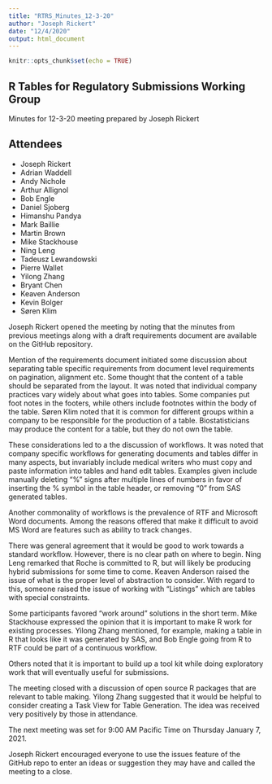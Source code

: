```yaml
---
title: "RTRS_Minutes_12-3-20"
author: "Joseph Rickert"
date: "12/4/2020"
output: html_document
---
```


```r
knitr::opts_chunk$set(echo = TRUE)
```

## R Tables for Regulatory Submissions Working Group

Minutes for 12-3-20 meeting prepared by Joseph Rickert

## Attendees

* Joseph Rickert
* Adrian Waddell
* Andy Nichole
* Arthur Allignol
* Bob Engle
* Daniel Sjoberg
* Himanshu Pandya
* Mark Baillie
* Martin Brown
* Mike Stackhouse
* Ning Leng
* Tadeusz Lewandowski
* Pierre Wallet
* Yilong Zhang
* Bryant Chen
* Keaven Anderson
* Kevin Bolger
* Søren Klim

Joseph Rickert opened the meeting by noting that the minutes from previous meetings along with a draft requirements document are available on the GitHub repository. 

Mention of the requirements document initiated some discussion about separating table specific requirements from document level requirements on pagination, alignment etc. Some thought that the content of a table should be separated from the layout. It was noted that individual company practices vary widely about what goes into tables. Some companies put foot notes in the footers, while others include footnotes within the body of the table. Søren Klim noted that it is common for different groups within a company to be responsible for the production of a table. Biostatisticians may produce the content for a table, but they do not own the table. 

These considerations led to a the discussion of workflows. It was noted that company specific workflows for generating documents and tables differ in many aspects, but invariably include medical writers who must copy and paste information into tables and hand edit tables. Examples given include manually deleting "%" signs after multiple lines of numbers in favor of inserting the % symbol in the table header, or removing "0" from SAS generated tables. 

Another commonality of workflows is the prevalence of RTF and Microsoft Word documents. Among the reasons offered that make it difficult to avoid MS Word are features such as ability to track changes. 

There was general agreement that it would be good to work towards a standard workflow. However, there is no clear path on where to begin. Ning Leng remarked that Roche is committed to R, but will likely be producing hybrid submissions for some time to come. Keaven Anderson raised the issue of what is the proper level of abstraction to consider. With regard to this, someone raised the issue of working with "Listings" which are tables with special constraints.

Some participants favored "work around" solutions in the short term. Mike Stackhouse expressed the opinion that it is important to make R work for existing processes. Yilong Zhang mentioned, for example, making a table in R that looks like it was generated by SAS, and Bob Engle going from R to RTF could be part of a continuous workflow.

Others noted that it is important to build up a tool kit while doing exploratory work that will eventually useful for submissions.

The meeting closed with a discussion of open source R packages that are relevant to table making. Yilong Zhang suggested that it would be helpful to consider creating a Task View for Table Generation. The idea was received very positively by those in attendance.

The next meeting was set for 9:00 AM Pacific Time on Thursday January 7, 2021.

Joseph Rickert encouraged everyone to use the issues feature of the GitHub repo to enter an ideas or suggestion they may have and called the meeting to a close.
